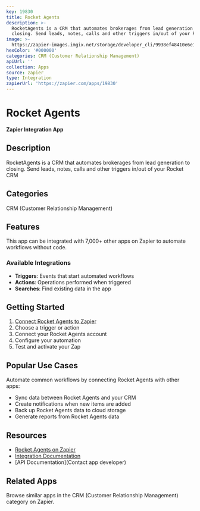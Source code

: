 ```yaml
---
key: 19830
title: Rocket Agents
description: >-
  RocketAgents is a CRM that automates brokerages from lead generation to
  closing. Send leads, notes, calls and other triggers in/out of your Rocket CRM
image: >-
  https://zapier-images.imgix.net/storage/developer_cli/9938ef48410e6e1965a59902dfefadd9_3.png?auto=format%2Ccompress&ixlib=python-3.0.0&q=50
hexColor: '#000000'
categories: CRM (Customer Relationship Management)
apiUrl: ''
collection: Apps
source: zapier
type: Integration
zapierUrl: 'https://zapier.com/apps/19830'
---
```

# Rocket Agents

**Zapier Integration App**

## Description

RocketAgents is a CRM that automates brokerages from lead generation to closing. Send leads, notes, calls and other triggers in/out of your Rocket CRM

## Categories

CRM (Customer Relationship Management)

## Features

This app can be integrated with 7,000+ other apps on Zapier to automate workflows without code.

### Available Integrations

- **Triggers**: Events that start automated workflows
- **Actions**: Operations performed when triggered
- **Searches**: Find existing data in the app

## Getting Started

1. [Connect Rocket Agents to Zapier](https://zapier.com/apps/19830)
2. Choose a trigger or action
3. Connect your Rocket Agents account
4. Configure your automation
5. Test and activate your Zap

## Popular Use Cases

Automate common workflows by connecting Rocket Agents with other apps:

- Sync data between Rocket Agents and your CRM
- Create notifications when new items are added
- Back up Rocket Agents data to cloud storage
- Generate reports from Rocket Agents data

## Resources

- [Rocket Agents on Zapier](https://zapier.com/apps/19830)
- [Integration Documentation](https://zapier.com/apps/19830/integrations)
- [API Documentation](Contact app developer)

## Related Apps

Browse similar apps in the CRM (Customer Relationship Management) category on Zapier.
